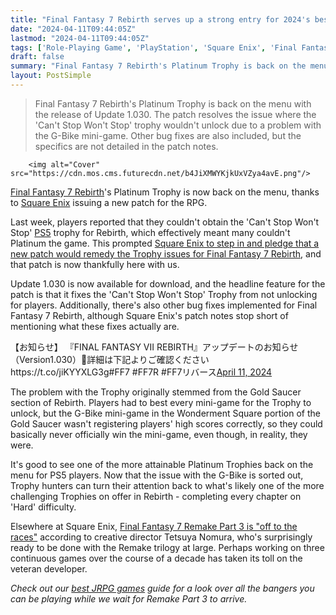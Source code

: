 ```yaml
---
title: "Final Fantasy 7 Rebirth serves up a strong entry for 2024's best patch notes: un-stopping a side quest called 'Can't Stop Won't Stop' which was ironically 'stopping progress'"
date: "2024-04-11T09:44:05Z"
lastmod: "2024-04-11T09:44:05Z"
tags: ['Role-Playing Game', 'PlayStation', 'Square Enix', 'Final Fantasy', 'Final Fantasy VII Rebirth']
draft: false
summary: "Final Fantasy 7 Rebirth's Platinum Trophy is back on the menu with the release of Update 1.030. The patch resolves the issue where the 'Can't Stop Won't Stop' trophy wouldn't unlock due to a problem with the G-Bike mini-game. Other bug fixes are also included, but the specifics are not detailed in the patch notes."
layout: PostSimple
---
```

> Final Fantasy 7 Rebirth's Platinum Trophy is back on the menu with the release of Update 1.030. The patch resolves the issue where the 'Can't Stop Won't Stop' trophy wouldn't unlock due to a problem with the G-Bike mini-game. Other bug fixes are also included, but the specifics are not detailed in the patch notes.


        <img alt="Cover" src="https://cdn.mos.cms.futurecdn.net/b4JiXMWYKjkUxVZya4avE.png"/>
        
[Final Fantasy 7 Rebirth](https://www.gamesradar.com/final-fantasy-7-rebirth-guide/)'s Platinum Trophy is now back on the menu, thanks to [Square Enix](https://www.gamesradar.com/uk/tag/square_enix/) issuing a new patch for the RPG.

Last week, players reported that they couldn't obtain the 'Can't Stop Won't Stop' [PS5](https://www.gamesradar.com/ps5-review/) trophy for Rebirth, which effectively meant many couldn't Platinum the game. This prompted [Square Enix to step in and pledge that a new patch would remedy the Trophy issues for Final Fantasy 7 Rebirth](https://www.gamesradar.com/following-outcry-from-final-fantasy-7-rebirth-achievement-hunters-the-rpgs-next-patch-will-squash-a-bug-stopping-them-from-earning-the-coveted-platinum-trophy/), and that patch is now thankfully here with us.

Update 1.030 is now available for download, and the headline feature for the patch is that it fixes the 'Can't Stop Won't Stop' Trophy from not unlocking for players. Additionally, there's also other bug fixes implemented for Final Fantasy 7 Rebirth, although Square Enix's patch notes stop short of mentioning what these fixes actually are.

【お知らせ】 『FINAL FANTASY VII REBIRTH』アップデートのお知らせ（Version1.030）🔽詳細は下記よりご確認くださいhttps://t.co/jiKYYXLG3g#FF7 #FF7R #FF7リバース[April 11, 2024](https://twitter.com/FFVIIR_CLOUD/status/1778331353995764204)

The problem with the Trophy originally stemmed from the Gold Saucer section of Rebirth. Players had to best every mini-game for the Trophy to unlock, but the G-Bike mini-game in the Wonderment Square portion of the Gold Saucer wasn't registering players' high scores correctly, so they could basically never officially win the mini-game, even though, in reality, they were.

It's good to see one of the more attainable Platinum Trophies back on the menu for PS5 players. Now that the issue with the G-Bike is sorted out, Trophy hunters can turn their attention back to what's likely one of the more challenging Trophies on offer in Rebirth - completing every chapter on 'Hard' difficulty.

Elsewhere at Square Enix, [Final Fantasy 7 Remake Part 3 is "off to the races"](https://www.gamesradar.com/final-fantasy-7-remake-part-3-is-off-to-the-races-already-according-to-its-director-who-also-wants-to-be-done-with-this-absolute-marathon-of-projects/) according to creative director Tetsuya Nomura, who's surprisingly ready to be done with the Remake trilogy at large. Perhaps working on three continuous games over the course of a decade has taken its toll on the veteran developer.

*Check out our *[<em>best JRPG games</em>](https://www.gamesradar.com/best-jrpgs/)* guide for a look over all the bangers you can be playing while we wait for Remake Part 3 to arrive.*
        